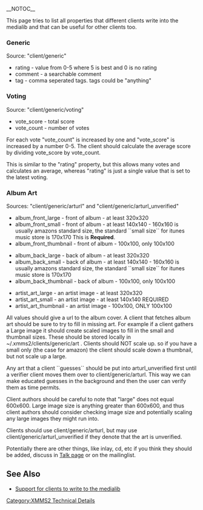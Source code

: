 __NOTOC__

This page tries to list all properties that different clients write into the medialib and that can be useful for other clients too.

===Generic===
Source: "client/generic"

* rating - value from 0-5 where 5 is best and 0 is no rating
* comment - a searchable comment
* tag - comma seperated tags. tags could be "anything"

===Voting===
Source: "client/generic/voting"

* vote_score - total score
* vote_count - number of votes

For each vote "vote_count" is increased by one and "vote_score" is increased by a number 0-5. The client should calculate the average score by dividing vote_score by vote_count.

This is similar to the "rating" property, but this allows many votes and calculates an average, whereas "rating" is just a single value that is set to the latest voting.

===Album Art===
Sources: "client/generic/arturl" and "client/generic/arturl_unverified"

* album_front_large - front of album - at least 320x320
* album_front_small - front of album - at least 140x140 - 160x160 is usually amazons standard size, the standard ``small size`` for itunes music store is 170x170 This is '''Required'''.
* album_front_thumbnail - front of album - 100x100, only 100x100

* album_back_large - back of album - at least 320x320
* album_back_small - back of album - at least 140x140 - 160x160 is usually amazons standard size, the standard ``small size`` for itunes music store is 170x170
* album_back_thumbnail - back of album - 100x100, only 100x100

* artist_art_large - an artist image - at least 320x320
* artist_art_small - an artist image - at least 140x140 REQUIRED
* artist_art_thumbnail - an artist image - 100x100, ONLY 100x100

All values should give a url to the album cover. A client that fetches album art should be sure to try to fill in missing art. For example if a client gathers a Large image it should create scaled images to fill in the small and thumbnail sizes. These should be stored locally in ~/.xmms2/clients/generic/art . Clients should NOT scale up. so if you have a small only (the case for amazon) the client should scale down a thumbnail, but not scale up a large. 

Any art that a client ``guesses`` should be put into arturl_unverified first until a verifier client moves them over to client/generic/arturl. This way we can make educated guesses in the background and then the user can verify them as time permits. 

Client authors should be careful to note that "large" does not equal 600x600. Large image size is anything greater than 600x600, and thus client authors should consider checking image size and potentially scaling any large images they might run into. 

Clients should use client/generic/arturl, but may use client/generic/arturl_unverified if they denote that the art is unverified. 

Potentially there are other things, like inlay, cd, etc if you think they should be added, discuss in [[Talk:Generic properties policy|Talk page]] or on the mailinglist.

== See Also ==
* [[Support for clients to write to the medialib]]

[[Category:XMMS2 Technical Details]]